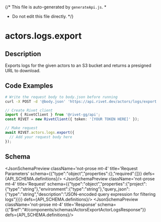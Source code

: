 {/* This file is auto-generated by `generateApi.js`.
  *
  * Do not edit this file directly.
  */}


# actors.logs.export

## Description
Exports logs for the given actors to an S3 bucket and returns a presigned URL to download.

## Code Examples

<CodeGroup title='Request' tag='POST' label='https://api.rivet.dev/actors/logs/export'>

```bash {{ "title": "cURL" }}
# Write the request body to body.json before running
curl -X POST -d '@body.json' 'https://api.rivet.dev/actors/logs/export'


```

```ts
// Create Rivet client
import { RivetClient } from '@rivet-gg/api';
const RIVET = new RivetClient({ token: '[YOUR TOKEN HERE]' });

// Make request
await RIVET.actors.logs.export({
  // Add your request body here
});
```

</CodeGroup>

## Schema
<JsonSchemaPreview className='not-prose mt-4' title='Request Parameters' schema={{"type":"object","properties":{},"required":[]}} defs={API_SCHEMA.definitions}/>
<JsonSchemaPreview className='not-prose mt-4' title='Request' schema={{"type":"object","properties":{"project":{"type":"string"},"environment":{"type":"string"},"query_json":{"type":"string","description":"JSON-encoded query expression for filtering logs"}}}} defs={API_SCHEMA.definitions}/>
<JsonSchemaPreview className='not-prose mt-4' title='Response' schema={{"$ref":"#/components/schemas/ActorsExportActorLogsResponse"}} defs={API_SCHEMA.definitions}/>
